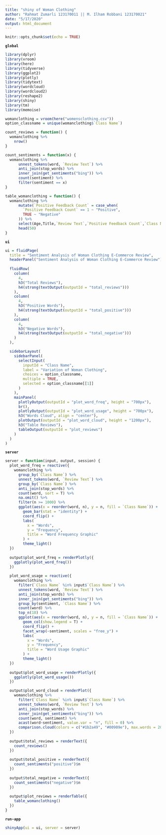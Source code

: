 ```yaml
---
title: "shiny of Woman Clothing"
author: "Rahmat Zumarli 123170011 || M. Ilham Robbani 123170021"
date: "5/17/2020"
output: html_document
---
```


```r
knitr::opts_chunk$set(echo = TRUE)
```

**`global`**
```r
library(dplyr)
library(vroom)
library(here)
library(tidyverse)
library(ggplot2)
library(plotly)
library(tidytext)
library(wordcloud)
library(wordcloud2)
library(reshape2)
library(shiny)
library(tm)
library(memoise)

womanclothing = vroom(here("womensclothing.csv"))
option_classname = unique(womanclothing$`Class Name`)

count_reviews = function() {
  womanclothing %>%
    nrow()
}

count_sentiments = function(x) {
  womanclothing %>%
      unnest_tokens(word, `Review Text`) %>%
      anti_join(stop_words) %>%
      inner_join(get_sentiments("bing")) %>%
      count(sentiment) %>%
      filter(sentiment == x)
}

table_womanclothing = function() {
  womanclothing %>%
      mutate(`Positive Feedback Count` = case_when(
        `Positive Feedback Count` == 1 ~ "Positive",
        TRUE ~ "Negative"
      )) %>%
      select(Age,Title,`Review Text`,`Positive Feedback Count`,`Class Name`) %>%
      head(50)
}
```

**`ui`**
```r
ui = fluidPage(
  title = "Sentiment Analysis of Woman Clothing E-Commerce Review",
  headerPanel("Sentiment Analysis of Woman Clothing E-Commerce Review"),
  
  fluidRow(
    column(
      4,
      h3("Total Reviews"),
      h4(strong(textOutput(outputId = "total_reviews")))
    ),
    column(
      4,
      h3("Positive Words"),
      h4(strong(textOutput(outputId = "total_positive")))
    ),
    column(
      4,
      h3("Negative Words"),
      h4(strong(textOutput(outputId = "total_negative")))
    )
  ),

  sidebarLayout(
    sidebarPanel(
      selectInput(
        inputId = "Class Name",
        label = "Variation of Woman Clothing",
        choices = option_classname,
        multiple = TRUE,
        selected = option_classname[[1]]
      )
    ),
    mainPanel(
      plotlyOutput(outputId = "plot_word_freq", height = "700px"),
      br(),
      plotlyOutput(outputId = "plot_word_usage", height = "700px"),
      h3("Words Cloud", align = "center"),
      plotOutput(outputId = "plot_word_cloud", height = "1200px"),
      h3("Table Reviews"),
      tableOutput(outputId = "plot_reviews")
    )
  )
)
```

**`server`**
```r
server = function(input, output, session) {
  plot_word_freq = reactive({
    womanclothing %>% 
      group_by(`Class Name`) %>%
      unnest_tokens(word, `Review Text`) %>%
      group_by(`Class Name`) %>%
      anti_join(stop_words) %>%
      count(word, sort = T) %>%
      na.omit() %>%
      filter(n >= 1000) %>%
      ggplot(aes(x = reorder(word, n), y = n, fill = `Class Name`)) +
        geom_bar(stat = "identity") +
        coord_flip() +
        labs(
          x = "Words",
          y = "Frequency",
          title = "Word Frequency Graphic"
        ) +
        theme_light()
  })
  
  output$plot_word_freq = renderPlotly({
    ggplotly(plot_word_freq())
  })
  
  plot_word_usage = reactive({
    womanclothing %>%
      filter(`Class Name` %in% input$`Class Name`) %>%
      unnest_tokens(word, `Review Text`) %>%
      anti_join(stop_words) %>%
      inner_join(get_sentiments("bing")) %>%
      group_by(sentiment, `Class Name`) %>%
      count(word) %>%
      top_n(10) %>%
      ggplot(aes(x = reorder(word, n), y = n, fill = `Class Name`)) +
        geom_col(show.legend = T) +
        coord_flip() +
        facet_wrap(~sentiment, scales = "free_y") +
        labs(
          x = "Words",
          y = "Frequency",
          title = "Word Usage Graphic"
        ) +
        theme_light()
  })
  
  output$plot_word_usage = renderPlotly({
    ggplotly(plot_word_usage())
  })

  output$plot_word_cloud = renderPlot({
    womanclothing %>%
      filter(`Class Name` %in% input$`Class Name`) %>%
      unnest_tokens(word, `Review Text`) %>%
      anti_join(stop_words) %>%
      inner_join(get_sentiments("bing")) %>%
      count(word, sentiment) %>% 
      acast(word~sentiment, value.var = "n", fill = 0) %>% 
      comparison.cloud(colors = c("#1b2a49", "#00909e"), max.words = 200, scale = c(4,1))
  })
  
  output$total_reviews = renderText({
    count_reviews()
  })
  
  output$total_positive = renderText({
    count_sentiments("positive")$n
  })
  
  output$total_negative = renderText({
    count_sentiments("negative")$n
  })
  
  output$plot_reviews = renderTable({
    table_womanclothing()
  })
}
```

**`run-app`**
```r
shinyApp(ui = ui, server = server)
```

